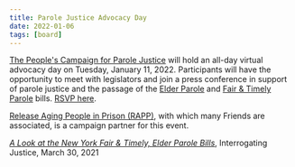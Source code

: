 ```yaml
---
title: Parole Justice Advocacy Day
date: 2022-01-06
tags: [board]
---
```


[The People's Campaign for Parole Justice](https://www.parolejusticeny.com/) will hold an all-day virtual advocacy day on Tuesday, January 11, 2022. Participants will have the opportunity to meet with legislators and join a press conference in support of parole justice and the passage of the [Elder Parole](https://www.nysenate.gov/legislation/bills/2021/S15) and [Fair & Timely Parole](https://www.nysenate.gov/legislation/bills/2021/S1415) bills. [RSVP here](bit.ly/ParoleJusticeJan11).

[Release Aging People in Prison (RAPP)](https://rappcampaign.com/), with which many Friends are associated, is a campaign partner for this event.

_[A Look at the New York Fair & Timely, Elder Parole Bills](https://interrogatingjustice.org/supervised-release/new-york-fair-timely-parole/)_, Interrogating Justice, March 30, 2021
